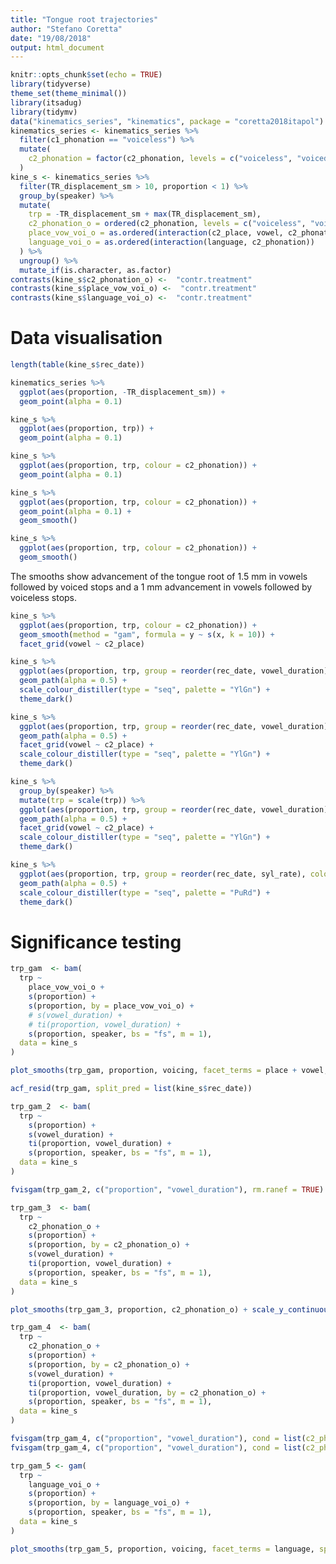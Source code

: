 ```yaml
---
title: "Tongue root trajectories"
author: "Stefano Coretta"
date: "19/08/2018"
output: html_document
---
```


```r
knitr::opts_chunk$set(echo = TRUE)
library(tidyverse)
theme_set(theme_minimal())
library(itsadug)
library(tidymv)
data("kinematics_series", "kinematics", package = "coretta2018itapol")
kinematics_series <- kinematics_series %>%
  filter(c1_phonation == "voiceless") %>%
  mutate(
    c2_phonation = factor(c2_phonation, levels = c("voiceless", "voiced"))
  )
kine_s <- kinematics_series %>%
  filter(TR_displacement_sm > 10, proportion < 1) %>%
  group_by(speaker) %>%
  mutate(
    trp = -TR_displacement_sm + max(TR_displacement_sm),
    c2_phonation_o = ordered(c2_phonation, levels = c("voiceless", "voiced")),
    place_vow_voi_o = as.ordered(interaction(c2_place, vowel, c2_phonation)),
    language_voi_o = as.ordered(interaction(language, c2_phonation))
  ) %>%
  ungroup() %>%
  mutate_if(is.character, as.factor)
contrasts(kine_s$c2_phonation_o) <-  "contr.treatment"
contrasts(kine_s$place_vow_voi_o) <-  "contr.treatment"
contrasts(kine_s$language_voi_o) <-  "contr.treatment"
```

# Data visualisation

```r
length(table(kine_s$rec_date))
```

```r
kinematics_series %>%
  ggplot(aes(proportion, -TR_displacement_sm)) +
  geom_point(alpha = 0.1)
```

```r
kine_s %>%
  ggplot(aes(proportion, trp)) +
  geom_point(alpha = 0.1)
```

```r
kine_s %>%
  ggplot(aes(proportion, trp, colour = c2_phonation)) +
  geom_point(alpha = 0.1)
```

```r
kine_s %>%
  ggplot(aes(proportion, trp, colour = c2_phonation)) +
  geom_point(alpha = 0.1) +
  geom_smooth()
```

```r
kine_s %>%
  ggplot(aes(proportion, trp, colour = c2_phonation)) +
  geom_smooth()
```

The smooths show advancement of the tongue root of 1.5 mm in vowels followed by voiced stops and a 1 mm advancement in vowels followed by voiceless stops.

```r
kine_s %>%
  ggplot(aes(proportion, trp, colour = c2_phonation)) +
  geom_smooth(method = "gam", formula = y ~ s(x, k = 10)) +
  facet_grid(vowel ~ c2_place)
```

```r
kine_s %>%
  ggplot(aes(proportion, trp, group = reorder(rec_date, vowel_duration), colour = vowel_duration)) +
  geom_path(alpha = 0.5) +
  scale_colour_distiller(type = "seq", palette = "YlGn") +
  theme_dark()
```

```r
kine_s %>%
  ggplot(aes(proportion, trp, group = reorder(rec_date, vowel_duration), colour = vowel_duration)) +
  geom_path(alpha = 0.5) +
  facet_grid(vowel ~ c2_place) +
  scale_colour_distiller(type = "seq", palette = "YlGn") +
  theme_dark()
```

```r
kine_s %>%
  group_by(speaker) %>%
  mutate(trp = scale(trp)) %>%
  ggplot(aes(proportion, trp, group = reorder(rec_date, vowel_duration), colour = vowel_duration)) +
  geom_path(alpha = 0.5) +
  facet_grid(vowel ~ c2_place) +
  scale_colour_distiller(type = "seq", palette = "YlGn") +
  theme_dark()
```

```r
kine_s %>%
  ggplot(aes(proportion, trp, group = reorder(rec_date, syl_rate), colour = syl_rate)) +
  geom_path(alpha = 0.5) +
  scale_colour_distiller(type = "seq", palette = "PuRd") +
  theme_dark()
```

# Significance testing

```r
trp_gam  <- bam(
  trp ~
    place_vow_voi_o +
    s(proportion) +
    s(proportion, by = place_vow_voi_o) +
    # s(vowel_duration) +
    # ti(proportion, vowel_duration) +
    s(proportion, speaker, bs = "fs", m = 1),
  data = kine_s
)
```

```r
plot_smooths(trp_gam, proportion, voicing, facet_terms = place + vowel, split = list(place_vow_voi_o = c("place", "vowel", "voicing")))
```

```r
acf_resid(trp_gam, split_pred = list(kine_s$rec_date))
```

```r
trp_gam_2  <- bam(
  trp ~
    s(proportion) +
    s(vowel_duration) +
    ti(proportion, vowel_duration) +
    s(proportion, speaker, bs = "fs", m = 1),
  data = kine_s
)
```

```r
fvisgam(trp_gam_2, c("proportion", "vowel_duration"), rm.ranef = TRUE)
```

```r
trp_gam_3  <- bam(
  trp ~
    c2_phonation_o +
    s(proportion) +
    s(proportion, by = c2_phonation_o) +
    s(vowel_duration) +
    ti(proportion, vowel_duration) +
    s(proportion, speaker, bs = "fs", m = 1),
  data = kine_s
)
```

```r
plot_smooths(trp_gam_3, proportion, c2_phonation_o) + scale_y_continuous(breaks = seq(1, 30, 1)) + scale_color_discrete() + scale_fill_discrete()
```

```r
trp_gam_4  <- bam(
  trp ~
    c2_phonation_o +
    s(proportion) +
    s(proportion, by = c2_phonation_o) +
    s(vowel_duration) +
    ti(proportion, vowel_duration) +
    ti(proportion, vowel_duration, by = c2_phonation_o) +
    s(proportion, speaker, bs = "fs", m = 1),
  data = kine_s
)
```

```r
fvisgam(trp_gam_4, c("proportion", "vowel_duration"), cond = list(c2_phonation_o = "voiceless"), rm.ranef = TRUE, zlim = c(5.4, 9.5))
fvisgam(trp_gam_4, c("proportion", "vowel_duration"), cond = list(c2_phonation_o = "voiced"), rm.ranef = TRUE, zlim = c(5.4, 9.5))
```

```r
trp_gam_5 <- gam(
  trp ~
    language_voi_o +
    s(proportion) +
    s(proportion, by = language_voi_o) +
    s(proportion, speaker, bs = "fs", m = 1),
  data = kine_s
)
```

```r
plot_smooths(trp_gam_5, proportion, voicing, facet_terms = language, split = list(language_voi_o = c("language", "voicing"))) + scale_y_continuous(breaks = seq(1, 30, 1))
```


